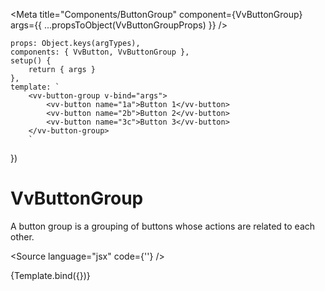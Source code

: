 

<Meta
	title="Components/ButtonGroup"
	component={VvButtonGroup}
	args={{ ...propsToObject(VvButtonGroupProps) }}
/>

	props: Object.keys(argTypes),
	components: { VvButton, VvButtonGroup },
	setup() {
		return { args }
	},
	template: `
        <vv-button-group v-bind="args">
            <vv-button name="1a">Button 1</vv-button>
            <vv-button name="2b">Button 2</vv-button>
            <vv-button name="3c">Button 3</vv-button>
        </vv-button-group>
        `
})

# VvButtonGroup

A button group is a grouping of buttons whose actions are related to each other.

<Source language="jsx" code={'<vv-button></vv-button>'} />

<Canvas>
	<Story name="vv-button-group" args={{ vertical: false, compact: false }}>
		{Template.bind({})}
	</Story>
</Canvas>

